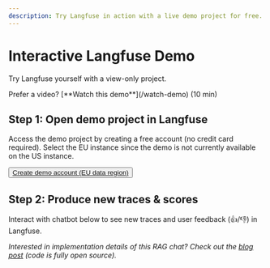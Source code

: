 ```yaml
---
description: Try Langfuse in action with a live demo project for free. Interact with the chatbot to see new traces and user feedback (👍/👎) in Langfuse. No credit card required.
---
```


# Interactive Langfuse Demo


Try Langfuse yourself with a view-only project.

<Callout type="info" emoji="🎥">
  Prefer a video? [**Watch this demo**](/watch-demo) (10 min)
</Callout>

## Step 1: Open demo project in Langfuse

Access the demo project by creating a free account (no credit card required). Select the EU instance since the demo is not currently available on the US instance.

<Button asChild className="mt-3" variant="cta">
  <a
    href="https://cloud.langfuse.com/project/clkpwwm0m000gmm094odg11gi"
    target="_blank"
    rel="noopener"
  >
    Create demo account (EU data region)
  </a>
</Button>

## Step 2: Produce new traces & scores

Interact with chatbot below to see new traces and user feedback (👍/👎) in Langfuse.


<Chat className="mt-6" />

_Interested in implementation details of this RAG chat? Check out the [blog post](/blog/qa-chatbot-for-langfuse-docs) (code is fully open source)._
